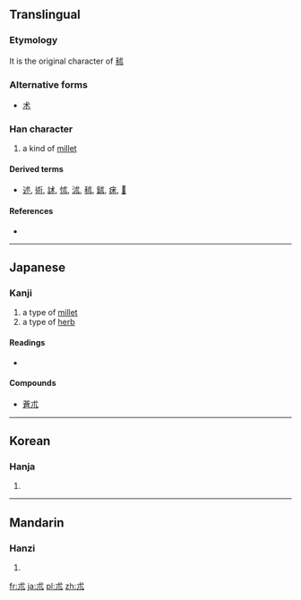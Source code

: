 {{also|术}}
==Translingual==

===Etymology===
{{liushu|p}}

It is the original character of [[秫]]

===Alternative forms===
* [[术]]

===Han character===
{{Han char|rn=75|rad=木|as=01|sn=5|four=4321<sub>0</sub>|canj=戈十金 (IJC)}}

# a kind of [[millet]]
<!-- ''not'' “skill” or “method”; this character and [[術]] are both written as [[术]] -->

====Derived terms====
* [[述]], [[術]], [[訹]], [[怵]], [[沭]], [[秫]], [[鉥]], [[㾁]], [[𩖶]]

====References====
* {{Han ref|kx=0509.120|dkj=14423|dj=0893.020|hdz=80019.110|uh=672E|ud=26414|bh=A5BA|bd=42426}}

----

==Japanese==

===Kanji===
{{ja-kanji|grade=|rs=木1}}

# a type of [[millet]]
# a type of [[herb]] 

====Readings====
* {{ja-readings|goon=[[じゅち]]/[[ぢゅち]] (juchi), [[じゅつ]] (jutsu), [[すち]] (zuchi)|kanon=[[しゅつ]] (shutsu), [[ちゅつ]] (chutsu)|kun=[[もちあわ]] (mochiawa), [[おけら]] (okera)}}

====Compounds====
* [[蒼朮]]

----

==Korean==

===Hanja===
{{ko-hanja|hangeul=출|eumhun=|rv=chul|mr=ch'ul|y=chwul}}

# {{defn|lang=ko|sort=木01}}

----

==Mandarin==

===Hanzi===
{{cmn-hanzi|pin=[[zhú]] ([[zhu2]])|wg=chu<sup>2</sup>}}

# {{defn|lang=cmn|sort=木01}}

[[fr:朮]]
[[ja:朮]]
[[pl:朮]]
[[zh:朮]]